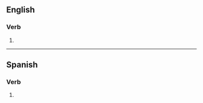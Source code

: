 ==English==

===Verb===
{{head|en|verb form}}

# {{en-past of|antecede}}

----

==Spanish==

===Verb===
{{head|es|verb form}}

# {{es-verb form of|region=Spain|ending=er|mood=imperative|sense=affirmative|pers=2|formal=no|number=plural|anteceder}}